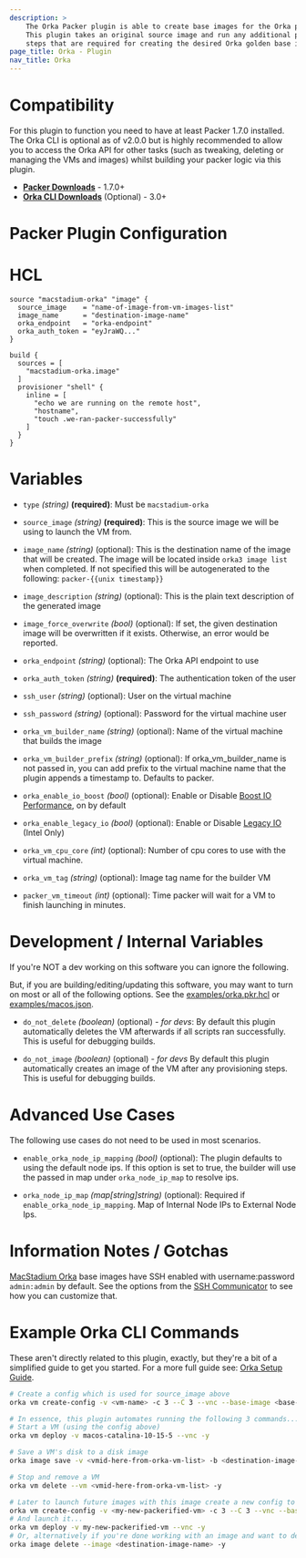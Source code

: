 ```yaml
---
description: >
    The Orka Packer plugin is able to create base images for the Orka platform
    This plugin takes an original source image and run any additional provisioning
    steps that are required for creating the desired Orka golden base image.
page_title: Orka - Plugin
nav_title: Orka
---
```


# Compatibility

For this plugin to function you need to have at least Packer 1.7.0 installed.
The Orka CLI is optional as of v2.0.0 but is highly recommended to allow
you to access the Orka API for other tasks (such as tweaking, deleting or managing the
VMs and images) whilst building your packer logic via this plugin.

 * **[Packer Downloads]** - 1.7.0+
 * **[Orka CLI Downloads]** (Optional)  - 3.0+

# Packer Plugin Configuration

# HCL
```hcl
source "macstadium-orka" "image" {
  source_image    = "name-of-image-from-vm-images-list"
  image_name      = "destination-image-name"
  orka_endpoint   = "orka-endpoint"
  orka_auth_token = "eyJraWQ..."
}

build {
  sources = [
    "macstadium-orka.image"
  ]
  provisioner "shell" {
    inline = [
      "echo we are running on the remote host",
      "hostname",
      "touch .we-ran-packer-successfully"
    ]
  }
}
```

# Variables
* `type` _(string)_ **(required)**: Must be `macstadium-orka`

* `source_image` _(string)_ **(required)**:  This is the source image we will be using to launch the VM from.

* `image_name` _(string)_ (optional): This is the destination name of the image that will be created.  The image will be located inside `orka3 image list` when completed.  If not specified this will be autogenerated to the following: `packer-{{unix timestamp}}`

* `image_description` _(string)_ (optional): This is the plain text description of the generated image

* `image_force_overwrite` _(bool)_ (optional): If set, the given destination image will be overwritten if it exists. Otherwise, an error would be reported.

* `orka_endpoint` _(string)_ (optional): The Orka API endpoint to use

* `orka_auth_token` _(string)_ **(required)**: The authentication token of the user

* `ssh_user` _(string)_ (optional): User on the virtual machine

* `ssh_password` _(string)_ (optional): Password for the virtual machine user

* `orka_vm_builder_name` _(string)_ (optional): Name of the virtual machine that builds the image

* `orka_vm_builder_prefix` _(string)_ (optional): If orka_vm_builder_name is not passed in, you can add prefix to the virtual machine name that the plugin appends a timestamp to. Defaults to packer.

* `orka_enable_io_boost` _(bool)_ (optional): Enable or Disable [Boost IO Performance](https://orkadocs.macstadium.com/docs/boost-io-performance), on by default

* `orka_enable_legacy_io` _(bool)_ (optional): Enable or Disable [Legacy IO](https://orkadocs.macstadium.com/docs/orka-v310#intel-only-support-for-old-os-versions) (Intel Only)

* `orka_vm_cpu_core` _(int)_ (optional):  Number of cpu cores to use with the virtual machine.

* `orka_vm_tag` _(string)_ (optional): Image tag name for the builder VM

* `packer_vm_timeout` _(int)_ (optional): Time packer will wait for a VM to finish launching in minutes. 

# Development / Internal Variables

If you're NOT a dev working on this software you can ignore the following.

But, if you are building/editing/updating this software, you may want to turn on most or all of the following options.  See the [examples/orka.pkr.hcl](./examples/orka.pkr.hcl) or [examples/macos.json](./examples/macos-catalina.json).

* `do_not_delete` _(boolean)_ (optional) _*- for devs*_:  By default this plugin automatically deletes the VM afterwards if all scripts ran successfully. This is useful for debugging builds.

* `do_not_image` _(boolean)_ (optional) _*- for devs*_ By default this plugin automatically creates an image of the VM after any provisioning steps.  This is useful for debugging builds.

# Advanced Use Cases

The following use cases do not need to be used in most scenarios.

* `enable_orka_node_ip_mapping` _(bool)_ (optional): The plugin defaults to using the default node ips. If this option is set to true, the builder will use the passed in map under `orka_node_ip_map` to resolve ips.

* `orka_node_ip_map` _(map[string]string)_ (optional): Required if `enable_orka_node_ip_mapping`. Map of Internal Node IPs to External Node Ips.

# Information Notes / Gotchas

[MacStadium Orka] base images have SSH enabled with username:password  `admin:admin` by default.  See the options from the [SSH Communicator] to see how you can customize that.

# Example Orka CLI Commands

These aren't directly related to this plugin, exactly, but they're a bit of a simplified guide to get you started.  For a more full guide see: [Orka Setup Guide].

```bash
# Create a config which is used for source_image above
orka vm create-config -v <vm-name> -c 3 --C 3 --vnc --base-image <base-image> -y

# In essence, this plugin automates running the following 3 commands...
# Start a VM (using the config above)
orka vm deploy -v macos-catalina-10-15-5 --vnc -y

# Save a VM's disk to a disk image
orka image save -v <vmid-here-from-orka-vm-list> -b <destination-image-name> -y

# Stop and remove a VM
orka vm delete --vm <vmid-here-from-orka-vm-list> -y

# Later to launch future images with this image create a new config to launch...
orka vm create-config -v <my-new-packerified-vm> -c 3 --C 3 --vnc --base-image <destination-image-name> -y
# And launch it...
orka vm deploy -v my-new-packerified-vm --vnc -y
# Or, alternatively if you're done working with an image and want to delete it...
orka image delete --image <destination-image-name> -y
```
[//]: <> (Ignore, below here are links for ease-of-use above)
[MacStadium Orka]: https://www.macstadium.com/orka
[MacStadium]: https://www.macstadium.com
[Packer Downloads]: https://www.packer.io/downloads.html
[Orka CLI Downloads]: https://orkadocs.macstadium.com/docs/downloads
[SSH Communicator]: https://www.packer.io/docs/communicators/ssh
[Orka Setup Guide]: https://orkadocs.macstadium.com/docs/quick-start
